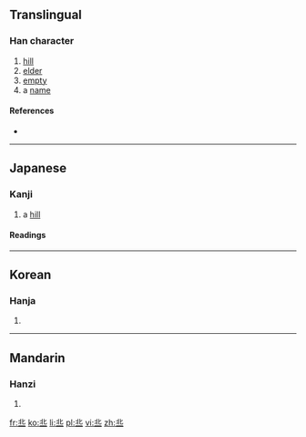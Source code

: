 {{also|丘|㐀}}<!-- may be replaced by zh-forms -->
==Translingual==

===Han character===
{{Han char|rn=1|rad=一|as=05|sn=6|four=|canj=中心一 (LPM)}}

# [[hill]]
# [[elder]]
# [[empty]]
# a [[name]]

====References====
* {{Han ref|kx=0078.100|dkj=00045|hdz=10017.110|uh=4E20|ud=20000}}

----

==Japanese==

===Kanji===
{{ja-kanji|grade=uc|rs=一05}}

# a [[hill]]

====Readings====
{{ja-readings
|on=[[きゅう]] (kyū)
|kun=[[おか]] (oka)
}}

----

==Korean==

===Hanja===
{{ko-hanja|hangeul=구|rv=gu|mr=ku}}

# {{defn|lang=ko|sort=一05}}

----

==Mandarin==

===Hanzi===
{{cmn-hanzi|pin=[[qiū]] ([[qiu1]])|wg=ch'iu<sup>1</sup>}}

# {{defn|lang=cmn|sort=一05}}

[[fr:丠]]
[[ko:丠]]
[[li:丠]]
[[pl:丠]]
[[vi:丠]]
[[zh:丠]]